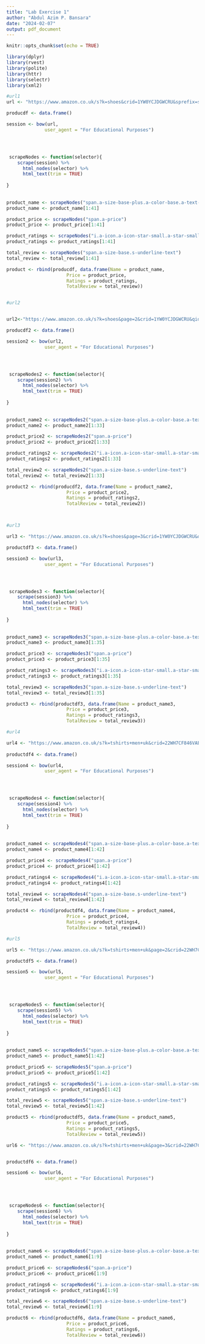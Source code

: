```yaml
---
title: "Lab Exercise 1"
author: "Abdul Azim P. Bansara"
date: "2024-02-07"
output: pdf_document
---
```


```r
knitr::opts_chunk$set(echo = TRUE)
```

```r
library(dplyr)
library(rvest)
library(polite)
library(httr)
library(selectr)
library(xml2)


```

```r
#url1
url <- "https://www.amazon.co.uk/s?k=shoes&crid=1YW0YCJDGWCRU&sprefix=shoes+f%2Caps%2C280&ref=nb_sb_noss_2"

producdf <- data.frame()

session <- bow(url,
              user_agent = "For Educational Purposes")




 scrapeNodes <- function(selector){
    scrape(session) %>%
      html_nodes(selector) %>%
      html_text(trim = TRUE)
   
}
   
   
product_name <- scrapeNodes("span.a-size-base-plus.a-color-base.a-text-normal")
product_name <- product_name[1:41]

product_price <- scrapeNodes("span.a-price")
product_price <- product_price[1:41]

product_ratings <- scrapeNodes("i.a-icon.a-icon-star-small.a-star-small-4-5.aok-align-bottom")
product_ratings <- product_ratings[1:41]

total_review <- scrapeNodes("span.a-size-base.s-underline-text")
total_review <- total_review[1:41]

product <- rbind(producdf, data.frame(Name = product_name,
                      Price = product_price,
                      Ratings = product_ratings,
                      TotalReview = total_review))



```

```r
#url2


url2<-"https://www.amazon.co.uk/s?k=shoes&page=2&crid=1YW0YCJDGWCRU&qid=1707355577&sprefix=shoes+f%2Caps%2C280&ref=sr_pg_2"

producdf2 <- data.frame()

session2 <- bow(url2,
              user_agent = "For Educational Purposes")




 scrapeNodes2 <- function(selector){
    scrape(session2) %>%
      html_nodes(selector) %>%
      html_text(trim = TRUE)
   
}
   
   
product_name2 <- scrapeNodes2("span.a-size-base-plus.a-color-base.a-text-normal")
product_name2 <- product_name2[1:33]

product_price2 <- scrapeNodes2("span.a-price")
product_price2 <- product_price2[1:33]

product_ratings2 <- scrapeNodes2("i.a-icon.a-icon-star-small.a-star-small-4-5.aok-align-bottom")
product_ratings2 <- product_ratings2[1:33]

total_review2 <- scrapeNodes2("span.a-size-base.s-underline-text")
total_review2 <- total_review2[1:33]

product2 <- rbind(producdf2, data.frame(Name = product_name2,
                      Price = product_price2,
                      Ratings = product_ratings2,
                      TotalReview = total_review2))




```


```r
#url3

url3 <- "https://www.amazon.co.uk/s?k=shoes&page=3&crid=1YW0YCJDGWCRU&qid=1707458979&sprefix=shoes+f%2Caps%2C280&ref=sr_pg_3"

productdf3 <- data.frame()

session3 <- bow(url3,
              user_agent = "For Educational Purposes")




 scrapeNodes3 <- function(selector){
    scrape(session3) %>%
      html_nodes(selector) %>%
      html_text(trim = TRUE)
   
}
   
   
product_name3 <- scrapeNodes3("span.a-size-base-plus.a-color-base.a-text-normal")
product_name3 <- product_name3[1:35]

product_price3 <- scrapeNodes3("span.a-price")
product_price3 <- product_price3[1:35]

product_ratings3 <- scrapeNodes3("i.a-icon.a-icon-star-small.a-star-small-4-5.aok-align-bottom")
product_ratings3 <- product_ratings3[1:35]

total_review3 <- scrapeNodes3("span.a-size-base.s-underline-text")
total_review3 <- total_review3[1:35]

product3 <- rbind(productdf3, data.frame(Name = product_name3,
                      Price = product_price3,
                      Ratings = product_ratings3,
                      TotalReview = total_review3))


```

```r
#url4

url4 <- "https://www.amazon.co.uk/s?k=tshirts+men+uk&crid=22WH7CF846VAE&sprefix=tshirt%2Caps%2C430&ref=nb_sb_ss_ts-doa-p_1_6"
  
productdf4 <- data.frame()

session4 <- bow(url4,
              user_agent = "For Educational Purposes")




 scrapeNodes4 <- function(selector){
    scrape(session4) %>%
      html_nodes(selector) %>%
      html_text(trim = TRUE)
   
}
   
   
product_name4 <- scrapeNodes4("span.a-size-base-plus.a-color-base.a-text-normal")
product_name4 <- product_name4[1:42]

product_price4 <- scrapeNodes4("span.a-price")
product_price4 <- product_price4[1:42]

product_ratings4 <- scrapeNodes4("i.a-icon.a-icon-star-small.a-star-small-4-5.aok-align-bottom")
product_ratings4 <- product_ratings4[1:42]

total_review4 <- scrapeNodes4("span.a-size-base.s-underline-text")
total_review4 <- total_review4[1:42]

product4 <- rbind(productdf4, data.frame(Name = product_name4,
                      Price = product_price4,
                      Ratings = product_ratings4,
                      TotalReview = total_review4))


```


```r
#url5

url5 <- "https://www.amazon.co.uk/s?k=tshirts+men+uk&page=2&crid=22WH7CF846VAE&qid=1707469052&sprefix=tshirt%2Caps%2C430&ref=sr_pg_2"

productdf5 <- data.frame()

session5 <- bow(url5,
              user_agent = "For Educational Purposes")




 scrapeNodes5 <- function(selector){
    scrape(session5) %>%
      html_nodes(selector) %>%
      html_text(trim = TRUE)
   
}
   
   
product_name5 <- scrapeNodes5("span.a-size-base-plus.a-color-base.a-text-normal")
product_name5 <- product_name5[1:42]

product_price5 <- scrapeNodes5("span.a-price")
product_price5 <- product_price5[1:42]

product_ratings5 <- scrapeNodes5("i.a-icon.a-icon-star-small.a-star-small-4-5.aok-align-bottom")
product_ratings5 <- product_ratings5[1:42]

total_review5 <- scrapeNodes5("span.a-size-base.s-underline-text")
total_review5 <- total_review5[1:42]

product5 <- rbind(productdf5, data.frame(Name = product_name5,
                      Price = product_price5,
                      Ratings = product_ratings5,
                      TotalReview = total_review5))


```

```r
url6 <- "https://www.amazon.co.uk/s?k=tshirts+men+uk&page=3&crid=22WH7CF846VAE&qid=1707471189&sprefix=tshirt%2Caps%2C430&ref=sr_pg_3"


productdf6 <- data.frame()

session6 <- bow(url6,
              user_agent = "For Educational Purposes")




 scrapeNodes6 <- function(selector){
    scrape(session6) %>%
      html_nodes(selector) %>%
      html_text(trim = TRUE)
   
}
   
   
product_name6 <- scrapeNodes6("span.a-size-base-plus.a-color-base.a-text-normal")
product_name6 <- product_name6[1:9]

product_price6 <- scrapeNodes6("span.a-price")
product_price6 <- product_price6[1:9]

product_ratings6 <- scrapeNodes6("i.a-icon.a-icon-star-small.a-star-small-4.aok-align-bottom")
product_ratings6 <- product_ratings6[1:9]

total_review6 <- scrapeNodes6("span.a-size-base.s-underline-text")
total_review6 <- total_review6[1:9]

product6 <- rbind(productdf6, data.frame(Name = product_name6,
                      Price = product_price6,
                      Ratings = product_ratings6,
                      TotalReview = total_review6))



```

